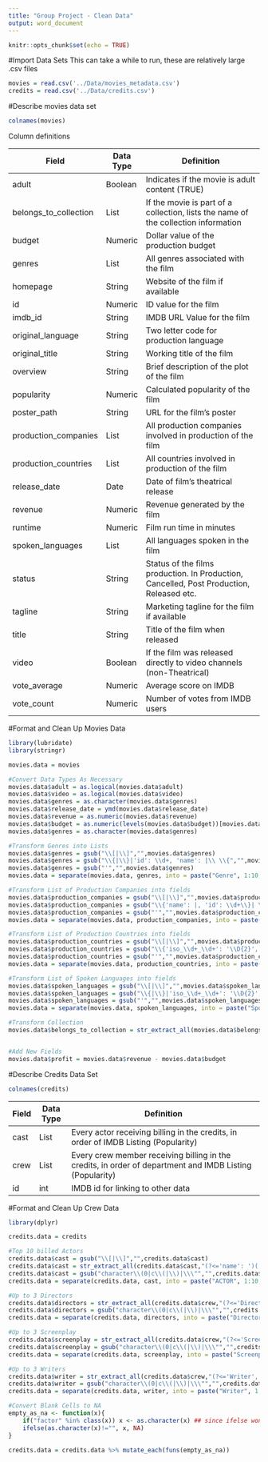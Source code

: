 ```yaml
---
title: "Group Project - Clean Data"
output: word_document
---
```


```r
knitr::opts_chunk$set(echo = TRUE)
```

#Import Data Sets
This can take a while to run, these are relatively large .csv files
```r
movies = read.csv('../Data/movies_metadata.csv')
credits = read.csv('../Data/credits.csv')
```

#Describe movies data set
```r
colnames(movies)
```

Column definitions

|Field|Data Type|Definition|
|-----+----------------+-------------------------------------------------------------------------------------------------|
|adult|Boolean|Indicates if the movie is adult content (TRUE)|
|belongs_to_collection|List|If the movie is part of a collection, lists the name of the collection information|
|budget|Numeric|Dollar value of the production budget|
|genres|List|All genres associated with the film|
|homepage|String|Website of the film if available|
|id|Numeric|ID value for the film|
|imdb_id|String|IMDB URL Value for the film|
|original_language|String|Two letter code for production language|
|original_title|String|Working title of the film|
|overview|String|Brief description of the plot of the film|
|popularity|Numeric|Calculated popularity of the film|
|poster_path|String|URL for the film's poster|
|production_companies|List|All production companies involved in production of the film|
|production_countries|List|All countries involved in production of the film|
|release_date|Date|Date of film's theatrical release|
|revenue|Numeric|Revenue generated by the film|
|runtime|Numeric|Film run time in minutes|
|spoken_languages|List|All languages spoken in the film|
|status|String|Status of the films production. In Production, Cancelled, Post Production, Released etc.|
|tagline|String|Marketing tagline for the film if available|
|title|String|Title of the film when released|
|video|Boolean| If the film was released directly to video channels (non-Theatrical)|
|vote_average|Numeric|Average score on IMDB|
|vote_count|Numeric|Number of votes from IMDB users|

#Format and Clean Up Movies Data
```r
library(lubridate)
library(stringr)

movies.data = movies

#Convert Data Types As Necessary
movies.data$adult = as.logical(movies.data$adult)
movies.data$video = as.logical(movies.data$video)
movies.data$genres = as.character(movies.data$genres)
movies.data$release_date = ymd(movies.data$release_date)
movies.data$revenue = as.numeric(movies.data$revenue)
movies.data$budget = as.numeric(levels(movies.data$budget))[movies.data$budget]
movies.data$genres = as.character(movies.data$genres)

#Transform Genres into Lists
movies.data$genres = gsub("\\[|\\]","",movies.data$genres)
movies.data$genres = gsub("\\{|\\}|'id': \\d+, 'name': |\\ \\{","",movies.data$genres)
movies.data$genres = gsub("'","",movies.data$genres)
movies.data = separate(movies.data, genres, into = paste("Genre", 1:10, sep='_'), sep=',')

#Transform List of Production Companies into fields
movies.data$production_companies = gsub("\\[|\\]","",movies.data$production_companies)
movies.data$production_companies = gsub("\\{'name': |, 'id': \\d+\\}| \\{'name': ","",movies.data$production_companies)
movies.data$production_companies = gsub("'","",movies.data$production_companies)
movies.data = separate(movies.data, production_companies, into = paste("Production_Company", 1:27, sep='_'), sep=',')

#Transform List of Production Countries into fields
movies.data$production_countries = gsub("\\[|\\]","",movies.data$production_countries)
movies.data$production_countries = gsub("\\{'iso_\\d+_\\d+': '\\D{2}', 'name': |\\}","",movies.data$production_countries)
movies.data$production_countries = gsub("'","",movies.data$production_countries)
movies.data = separate(movies.data, production_countries, into = paste("Production_Countries", 1:26, sep='_'), sep=',')

#Transform List of Spoken Languages into fields
movies.data$spoken_languages = gsub("\\[|\\]","",movies.data$spoken_languages)
movies.data$spoken_languages = gsub("\\{|\\}|'iso_\\d+_\\d+': '\\D{2}', 'name': ","",movies.data$spoken_languages)
movies.data$spoken_languages = gsub("'","",movies.data$spoken_languages)
movies.data = separate(movies.data, spoken_languages, into = paste("Spoken_Language", 1:20, sep='_'), sep=',')

#Transform Collection
movies.data$belongs_to_collection = str_extract_all(movies.data$belongs_to_collection,"(?<='name': ')(.*)(?=', 'poster_path)", simplify = TRUE)


#Add New Fields
movies.data$profit = movies.data$revenue - movies.data$budget


```
#Describe Credits Data Set
```r
colnames(credits)
```
|Field|Data Type|Definition|
|-----+----------------+-------------------------------------------------------------------------------------------------|
|cast|List|Every actor receiving billing in the credits, in order of IMDB Listing (Popularity)|
|crew|List|Every crew member receiving billing in the credits, in order of department and IMDB Listing (Popularity)|
|id|int|IMDB id for linking to other data|

#Format and Clean Up Crew Data
```r
library(dplyr)

credits.data = credits

#Top 10 billed Actors
credits.data$cast = gsub("\\[|\\]","",credits.data$cast)
credits.data$cast = str_extract_all(credits.data$cast,"(?<='name': ')(.*?)(?=', 'order':)",simplify = FALSE)
credits.data$cast = gsub("character\\(0|c\\(|\\)|\\\"","",credits.data$cast)
credits.data = separate(credits.data, cast, into = paste("ACTOR", 1:10, sep='_'), sep=',')

#Up to 3 Directors
credits.data$directors = str_extract_all(credits.data$crew,"(?<='Director', 'name': ')(.*?)(?=', 'profile_path':)",simplify = FALSE)
credits.data$directors = gsub("character\\(0|c\\(|\\)|\\\"","",credits.data$directors)
credits.data = separate(credits.data, directors, into = paste("Director", 1:3, sep='_'), sep=',')

#Up to 3 Screenplay
credits.data$screenplay = str_extract_all(credits.data$crew,"(?<='Screenplay', 'name': ')(.*?)(?=', 'profile_path':)",simplify = FALSE)
credits.data$screenplay = gsub("character\\(0|c\\(|\\)|\\\"","",credits.data$screenplay)
credits.data = separate(credits.data, screenplay, into = paste("Screenplay", 1:3, sep='_'), sep=',')

#Up to 3 Writers
credits.data$writer = str_extract_all(credits.data$crew,"(?<='Writer', 'name': ')(.*?)(?=', 'profile_path':)",simplify = FALSE)
credits.data$writer = gsub("character\\(0|c\\(|\\)|\\\"","",credits.data$writer)
credits.data = separate(credits.data, writer, into = paste("Writer", 1:3, sep='_'), sep=',')

#Convert Blank Cells to NA
empty_as_na <- function(x){
    if("factor" %in% class(x)) x <- as.character(x) ## since ifelse wont work with factors
    ifelse(as.character(x)!="", x, NA)
}

credits.data = credits.data %>% mutate_each(funs(empty_as_na)) 

```
